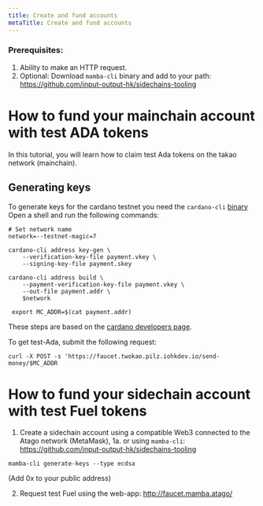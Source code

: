 ```yaml
---
title: Create and fund accounts
metaTitle: Create and fund accounts
---
```


### Prerequisites:

1. Ability to make an HTTP request.
2. Optional: Download `mamba-cli` binary and add to your path: https://github.com/input-output-hk/sidechains-tooling

# How to fund your mainchain account with test ADA tokens

In this tutorial, you will learn how to claim test Ada tokens on the takao network (mainchain).

## Generating keys

To generate keys for the cardano testnet you need the `cardano-cli` [binary](https://github.com/input-output-hk/cardano-node/releases/)
Open a shell and run the following commands:

```shell
# Set network name
network=--testnet-magic=7

cardano-cli address key-gen \
    --verification-key-file payment.vkey \
    --signing-key-file payment.skey

cardano-cli address build \
    --payment-verification-key-file payment.vkey \
    --out-file payment.addr \
    $network

 export MC_ADDR=$(cat payment.addr)
```

These steps are based on the [cardano developers page](https://developers.cardano.org/docs/stake-pool-course/handbook/keys-addresses/).

To get test-Ada, submit the following request:

```shell
curl -X POST -s 'https://faucet.twokao.pilz.iohkdev.io/send-money/$MC_ADDR
```

# How to fund your sidechain account with test Fuel tokens

1.  Create a sidechain account using a compatible Web3 connected to the Atago network (MetaMask), 
1a. or using `mamba-cli`: https://github.com/input-output-hk/sidechains-tooling

```shell
mamba-cli generate-keys --type ecdsa
```

(Add 0x to your public address)

2.  Request test Fuel using the web-app: http://faucet.mamba.atago/
